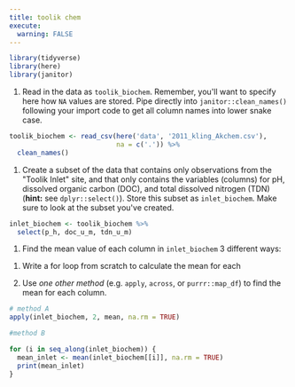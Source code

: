 ```yaml
---
title: toolik chem
execute:
  warning: FALSE
---
```


```r
library(tidyverse)
library(here)
library(janitor)
```

1.  Read in the data as `toolik_biochem`. Remember, you\'ll want to specify here how `NA` values are stored. Pipe directly into `janitor::clean_names()` following your import code to get all column names into lower snake case.

```r
toolik_biochem <- read_csv(here('data', '2011_kling_Akchem.csv'),
                           na = c('.')) %>% 
  clean_names()

```

1.  Create a subset of the data that contains only observations from the \"Toolik Inlet\" site, and that only contains the variables (columns) for pH, dissolved organic carbon (DOC), and total dissolved nitrogen (TDN) (**hint:** see `dplyr::select()`). Store this subset as `inlet_biochem`. Make sure to look at the subset you\'ve created.

```r
inlet_biochem <- toolik_biochem %>% 
  select(p_h, doc_u_m, tdn_u_m)
```

1.  Find the mean value of each column in `inlet_biochem` 3 different ways:

```{=html}
<!-- -->
```
1.  Write a for loop from scratch to calculate the mean for each

2.  Use *one other method* (e.g. `apply`, `across`, or `purrr::map_df`) to find the mean for each column.

```r
# method A
apply(inlet_biochem, 2, mean, na.rm = TRUE)
```

```r
#method B

for (i in seq_along(inlet_biochem)) {
  mean_inlet <- mean(inlet_biochem[[i]], na.rm = TRUE)
  print(mean_inlet)
}

```
